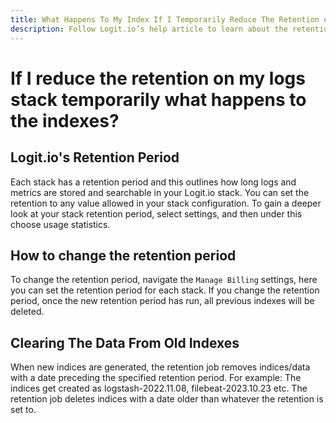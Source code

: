 ```yaml
---
title: What Happens To My Index If I Temporarily Reduce The Retention on My Logs Stack
description: Follow Logit.io’s help article to learn about the retention period, how to reduce it, and what happens if you do this
---
```


# If I reduce the retention on my logs stack temporarily what happens to the indexes?

## Logit.io's Retention Period

Each stack has a retention period and this outlines how long logs and 
metrics are stored and searchable in your Logit.io stack. You can set 
the retention to any value allowed in your stack configuration. To 
gain a deeper look at your stack retention period, select settings, 
and then under this choose usage statistics.

## How to change the retention period

To change the retention period, navigate the `Manage Billing` settings, 
here you can set the retention period for each stack. If you change the 
retention period, once the new retention period has run, 
all previous indexes will be deleted.

## Clearing The Data From Old Indexes

When new indices are generated, the retention job removes indices/data 
with a date preceding the specified retention period. For example: The 
indices get created as logstash-2022.11.08, filebeat-2023.10.23 etc. 
The retention job deletes indices with a date older than whatever 
the retention is set to.
